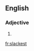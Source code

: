==English==

===Adjective===
{{head|en|adjective superlative form}}

# {{en-superlative of|slack}}

[[fr:slackest]]